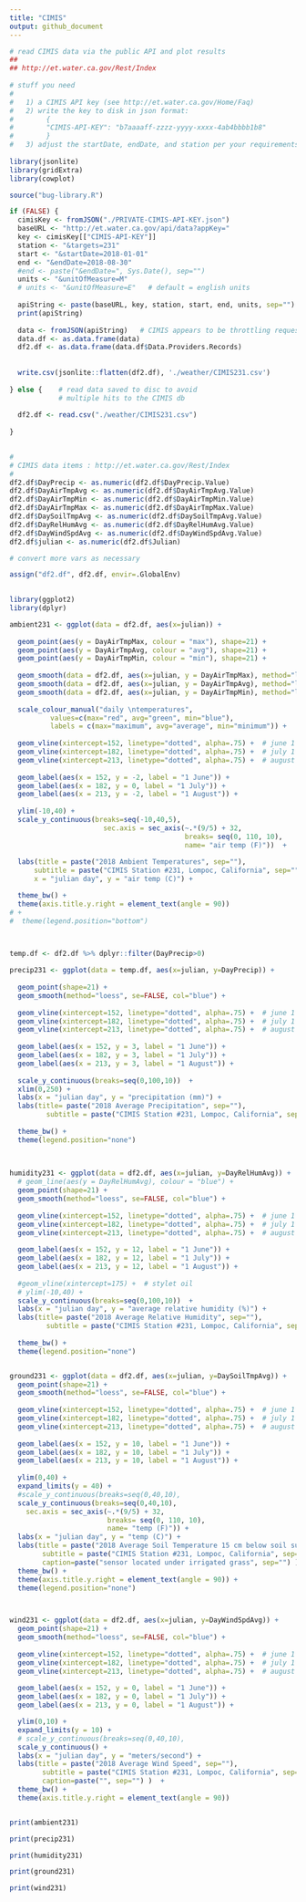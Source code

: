 ```yaml
---
title: "CIMIS"
output: github_document
---
```


```r
# read CIMIS data via the public API and plot results
## 
## http://et.water.ca.gov/Rest/Index
  
# stuff you need
#
#   1) a CIMIS API key (see http://et.water.ca.gov/Home/Faq)
#   2) write the key to disk in json format:
#        {
#        "CIMIS-API-KEY": "b7aaaaff-zzzz-yyyy-xxxx-4ab4bbbb1b8"
#        }
#   3) adjust the startDate, endDate, and station per your requirements
  
library(jsonlite)
library(gridExtra)
library(cowplot)

source("bug-library.R")

if (FALSE) {
  cimisKey <- fromJSON("./PRIVATE-CIMIS-API-KEY.json")
  baseURL <- "http://et.water.ca.gov/api/data?appKey="
  key <- cimisKey[["CIMIS-API-KEY"]] 
  station <- "&targets=231"
  start <- "&startDate=2018-01-01"
  end <- "&endDate=2018-08-30"
  #end <- paste("&endDate=", Sys.Date(), sep="")
  units <- "&unitOfMeasure=M"
  # units <- "&unitOfMeasure=E"   # default = english units
  
  apiString <- paste(baseURL, key, station, start, end, units, sep="")
  print(apiString)
  
  data <- fromJSON(apiString)   # CIMIS appears to be throttling requests.....
  data.df <- as.data.frame(data)
  df2.df <- as.data.frame(data.df$Data.Providers.Records)
  
  
  write.csv(jsonlite::flatten(df2.df), './weather/CIMIS231.csv')
  
} else {    # read data saved to disc to avoid
            # multiple hits to the CIMIS db
  
  df2.df <- read.csv("./weather/CIMIS231.csv")
  
}
  

#
# CIMIS data items : http://et.water.ca.gov/Rest/Index
# 
df2.df$DayPrecip <- as.numeric(df2.df$DayPrecip.Value)
df2.df$DayAirTmpAvg <- as.numeric(df2.df$DayAirTmpAvg.Value)
df2.df$DayAirTmpMin <- as.numeric(df2.df$DayAirTmpMin.Value)
df2.df$DayAirTmpMax <- as.numeric(df2.df$DayAirTmpMax.Value)
df2.df$DaySoilTmpAvg <- as.numeric(df2.df$DaySoilTmpAvg.Value)
df2.df$DayRelHumAvg <- as.numeric(df2.df$DayRelHumAvg.Value)
df2.df$DayWindSpdAvg <- as.numeric(df2.df$DayWindSpdAvg.Value)
df2.df$julian <- as.numeric(df2.df$Julian)

# convert more vars as necessary

assign("df2.df", df2.df, envir=.GlobalEnv)
  
```

```r
library(ggplot2)
library(dplyr)

ambient231 <- ggplot(data = df2.df, aes(x=julian)) + 
  
  geom_point(aes(y = DayAirTmpMax, colour = "max"), shape=21) +
  geom_point(aes(y = DayAirTmpAvg, colour = "avg"), shape=21) +
  geom_point(aes(y = DayAirTmpMin, colour = "min"), shape=21) +
  
  geom_smooth(data = df2.df, aes(x=julian, y = DayAirTmpMax), method="loess", se=FALSE, col="red") +
  geom_smooth(data = df2.df, aes(x=julian, y = DayAirTmpAvg), method="loess", se=FALSE, col="green") +
  geom_smooth(data = df2.df, aes(x=julian, y = DayAirTmpMin), method="loess", se=FALSE, col="blue") +
  
  scale_colour_manual("daily \ntemperatures",
          values=c(max="red", avg="green", min="blue"),
          labels = c(max="maximum", avg="average", min="minimum")) +   # manual legend
  
  geom_vline(xintercept=152, linetype="dotted", alpha=.75) +  # june 1
  geom_vline(xintercept=182, linetype="dotted", alpha=.75) +  # july 1
  geom_vline(xintercept=213, linetype="dotted", alpha=.75) +  # august 1
  
  geom_label(aes(x = 152, y = -2, label = "1 June")) +
  geom_label(aes(x = 182, y = 0, label = "1 July")) +
  geom_label(aes(x = 213, y = -2, label = "1 August")) +
  
  ylim(-10,40) +
  scale_y_continuous(breaks=seq(-10,40,5), 
                       sec.axis = sec_axis(~.*(9/5) + 32,
                                           breaks= seq(0, 110, 10),
                                           name= "air temp (F)"))  +
  
  labs(title = paste("2018 Ambient Temperatures", sep=""), 
      subtitle = paste("CIMIS Station #231, Lompoc, California", sep=""),
      x = "julian day", y = "air temp (C)") +

  theme_bw() +
  theme(axis.title.y.right = element_text(angle = 90)) 
# +
#  theme(legend.position="bottom")



temp.df <- df2.df %>% dplyr::filter(DayPrecip>0)
  
precip231 <- ggplot(data = temp.df, aes(x=julian, y=DayPrecip)) + 
  
  geom_point(shape=21) +
  geom_smooth(method="loess", se=FALSE, col="blue") +
  
  geom_vline(xintercept=152, linetype="dotted", alpha=.75) +  # june 1
  geom_vline(xintercept=182, linetype="dotted", alpha=.75) +  # july 1
  geom_vline(xintercept=213, linetype="dotted", alpha=.75) +  # august 1
  
  geom_label(aes(x = 152, y = 3, label = "1 June")) +
  geom_label(aes(x = 182, y = 3, label = "1 July")) +
  geom_label(aes(x = 213, y = 3, label = "1 August")) +
  
  scale_y_continuous(breaks=seq(0,100,10))  +
  xlim(0,250) +
  labs(x = "julian day", y = "precipitation (mm)") +
  labs(title= paste("2018 Average Precipitation", sep=""), 
         subtitle = paste("CIMIS Station #231, Lompoc, California", sep="")) +
   
  theme_bw() +
  theme(legend.position="none")

  
  
humidity231 <- ggplot(data = df2.df, aes(x=julian, y=DayRelHumAvg)) + 
  # geom_line(aes(y = DayRelHumAvg), colour = "blue") +
  geom_point(shape=21) + 
  geom_smooth(method="loess", se=FALSE, col="blue") +  
  
  geom_vline(xintercept=152, linetype="dotted", alpha=.75) +  # june 1
  geom_vline(xintercept=182, linetype="dotted", alpha=.75) +  # july 1
  geom_vline(xintercept=213, linetype="dotted", alpha=.75) +  # august 1
  
  geom_label(aes(x = 152, y = 12, label = "1 June")) +
  geom_label(aes(x = 182, y = 12, label = "1 July")) +
  geom_label(aes(x = 213, y = 12, label = "1 August")) +
  
  #geom_vline(xintercept=175) +  # stylet oil
  # ylim(-10,40) +
  scale_y_continuous(breaks=seq(0,100,10))  +
  labs(x = "julian day", y = "average relative humidity (%)") +
  labs(title= paste("2018 Average Relative Humidity", sep=""), 
         subtitle = paste("CIMIS Station #231, Lompoc, California", sep="")) +
   
  theme_bw() +
  theme(legend.position="none")


ground231 <- ggplot(data = df2.df, aes(x=julian, y=DaySoilTmpAvg)) + 
  geom_point(shape=21) + 
  geom_smooth(method="loess", se=FALSE, col="blue") + 
  
  geom_vline(xintercept=152, linetype="dotted", alpha=.75) +  # june 1
  geom_vline(xintercept=182, linetype="dotted", alpha=.75) +  # july 1
  geom_vline(xintercept=213, linetype="dotted", alpha=.75) +  # august 1
  
  geom_label(aes(x = 152, y = 10, label = "1 June")) +
  geom_label(aes(x = 182, y = 10, label = "1 July")) +
  geom_label(aes(x = 213, y = 10, label = "1 August")) +
  
  ylim(0,40) +
  expand_limits(y = 40) +
  #scale_y_continuous(breaks=seq(0,40,10),
  scale_y_continuous(breaks=seq(0,40,10),
    sec.axis = sec_axis(~.*(9/5) + 32,
                        breaks= seq(0, 110, 10),
                        name= "temp (F)")) +
  labs(x = "julian day", y = "temp (C)") +
  labs(title = paste("2018 Average Soil Temperature 15 cm below soil surface", sep=""), 
        subtitle = paste("CIMIS Station #231, Lompoc, California", sep=""),
        caption=paste("sensor located under irrigated grass", sep="") )  +
  theme_bw() +
  theme(axis.title.y.right = element_text(angle = 90)) +
  theme(legend.position="none")



wind231 <- ggplot(data = df2.df, aes(x=julian, y=DayWindSpdAvg)) + 
  geom_point(shape=21) + 
  geom_smooth(method="loess", se=FALSE, col="blue") +  
  
  geom_vline(xintercept=152, linetype="dotted", alpha=.75) +  # june 1
  geom_vline(xintercept=182, linetype="dotted", alpha=.75) +  # july 1
  geom_vline(xintercept=213, linetype="dotted", alpha=.75) +  # august 1
  
  geom_label(aes(x = 152, y = 0, label = "1 June")) +
  geom_label(aes(x = 182, y = 0, label = "1 July")) +
  geom_label(aes(x = 213, y = 0, label = "1 August")) +

  ylim(0,10) +
  expand_limits(y = 10) +
  # scale_y_continuous(breaks=seq(0,40,10),
  scale_y_continuous() +
  labs(x = "julian day", y = "meters/second") +
  labs(title = paste("2018 Average Wind Speed", sep=""), 
        subtitle = paste("CIMIS Station #231, Lompoc, California", sep=""),
        caption=paste("", sep="") )  +
  theme_bw() +
  theme(axis.title.y.right = element_text(angle = 90)) 



```

```r
print(ambient231)

```


```r

print(precip231)

```

```r

print(humidity231)

```


```r

print(ground231)

```


```r

print(wind231)
```


